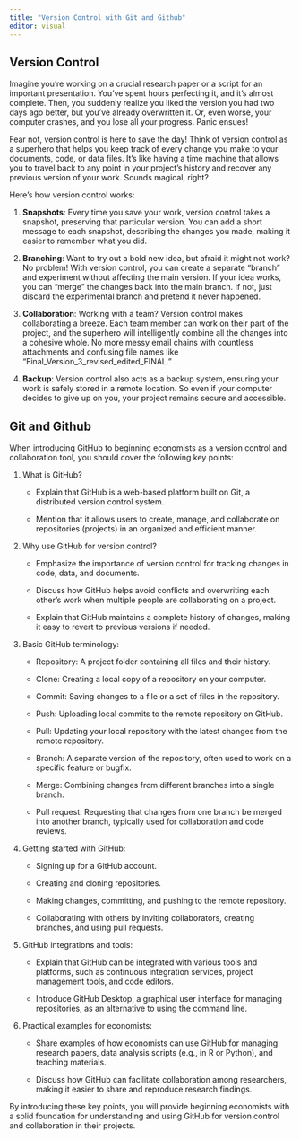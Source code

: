 ```yaml
---
title: "Version Control with Git and Github"
editor: visual
---
```


## Version Control

Imagine you're working on a crucial research paper or a script for an important presentation. You've spent hours perfecting it, and it's almost complete. Then, you suddenly realize you liked the version you had two days ago better, but you've already overwritten it. Or, even worse, your computer crashes, and you lose all your progress. Panic ensues!

Fear not, version control is here to save the day! Think of version control as a superhero that helps you keep track of every change you make to your documents, code, or data files. It's like having a time machine that allows you to travel back to any point in your project's history and recover any previous version of your work. Sounds magical, right?

Here's how version control works:

1.  **Snapshots**: Every time you save your work, version control takes a snapshot, preserving that particular version. You can add a short message to each snapshot, describing the changes you made, making it easier to remember what you did.

2.  **Branching**: Want to try out a bold new idea, but afraid it might not work? No problem! With version control, you can create a separate "branch" and experiment without affecting the main version. If your idea works, you can "merge" the changes back into the main branch. If not, just discard the experimental branch and pretend it never happened.

3.  **Collaboration**: Working with a team? Version control makes collaborating a breeze. Each team member can work on their part of the project, and the superhero will intelligently combine all the changes into a cohesive whole. No more messy email chains with countless attachments and confusing file names like "Final_Version_3\_revised_edited_FINAL."

4.  **Backup**: Version control also acts as a backup system, ensuring your work is safely stored in a remote location. So even if your computer decides to give up on you, your project remains secure and accessible.

## Git and Github

When introducing GitHub to beginning economists as a version control and collaboration tool, you should cover the following key points:

1.  What is GitHub?

    -   Explain that GitHub is a web-based platform built on Git, a distributed version control system.

    -   Mention that it allows users to create, manage, and collaborate on repositories (projects) in an organized and efficient manner.

2.  Why use GitHub for version control?

    -   Emphasize the importance of version control for tracking changes in code, data, and documents.

    -   Discuss how GitHub helps avoid conflicts and overwriting each other's work when multiple people are collaborating on a project.

    -   Explain that GitHub maintains a complete history of changes, making it easy to revert to previous versions if needed.

3.  Basic GitHub terminology:

    -   Repository: A project folder containing all files and their history.

    -   Clone: Creating a local copy of a repository on your computer.

    -   Commit: Saving changes to a file or a set of files in the repository.

    -   Push: Uploading local commits to the remote repository on GitHub.

    -   Pull: Updating your local repository with the latest changes from the remote repository.

    -   Branch: A separate version of the repository, often used to work on a specific feature or bugfix.

    -   Merge: Combining changes from different branches into a single branch.

    -   Pull request: Requesting that changes from one branch be merged into another branch, typically used for collaboration and code reviews.

4.  Getting started with GitHub:

    -   Signing up for a GitHub account.

    -   Creating and cloning repositories.

    -   Making changes, committing, and pushing to the remote repository.

    -   Collaborating with others by inviting collaborators, creating branches, and using pull requests.

5.  GitHub integrations and tools:

    -   Explain that GitHub can be integrated with various tools and platforms, such as continuous integration services, project management tools, and code editors.

    -   Introduce GitHub Desktop, a graphical user interface for managing repositories, as an alternative to using the command line.

6.  Practical examples for economists:

    -   Share examples of how economists can use GitHub for managing research papers, data analysis scripts (e.g., in R or Python), and teaching materials.

    -   Discuss how GitHub can facilitate collaboration among researchers, making it easier to share and reproduce research findings.

By introducing these key points, you will provide beginning economists with a solid foundation for understanding and using GitHub for version control and collaboration in their projects.
